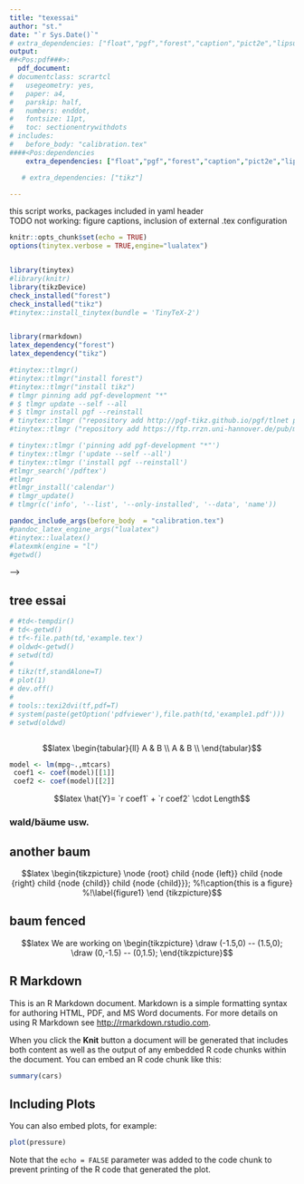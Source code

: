 ```yaml
---
title: "texessai"
author: "st."
date: "`r Sys.Date()`"
# extra_dependencies: ["float","pgf","forest","caption","pict2e","lipsum","amsthm","tikz"]
output: 
##<Pos:pdf###>:
  pdf_document:   
# documentclass: scrartcl
#   usegeometry: yes,
#   paper: a4,
#   parskip: half,
#   numbers: enddot,
#   fontsize: 11pt,
#   toc: sectionentrywithdots
# includes: 
#   before_body: "calibration.tex"
####<Pos:dependencies    
    extra_dependencies: ["float","pgf","forest","caption","pict2e","lipsum","amsthm","tikz"]

   # extra_dependencies: ["tikz"]

---
```

this script works, packages included in yaml header  
TODO not working: figure captions, inclusion of external .tex configuration
```r
knitr::opts_chunk$set(echo = TRUE)
options(tinytex.verbose = TRUE,engine="lualatex")


library(tinytex)
#library(knitr)
library(tikzDevice)
check_installed("forest")
check_installed("tikz")
#tinytex::install_tinytex(bundle = 'TinyTeX-2')


library(rmarkdown)
latex_dependency("forest")
latex_dependency("tikz")

#tinytex::tlmgr()
#tinytex::tlmgr("install forest")
#tinytex::tlmgr("install tikz")
# tlmgr pinning add pgf-development "*"
# $ tlmgr update --self --all
# $ tlmgr install pgf --reinstall
# tinytex::tlmgr ("repository add http://pgf-tikz.github.io/pgf/tlnet pgf-development") #>>>> NOT WORKING THEN, choose below!!!<<
#tinytex::tlmgr ("repository add https://ftp.rrzn.uni-hannover.de/pub/mirror/tex-archive/systems/texlive/tlnet")

# tinytex::tlmgr ('pinning add pgf-development "*"')
# tinytex::tlmgr ('update --self --all')
# tinytex::tlmgr ('install pgf --reinstall')
#tlmgr_search('/pdftex')
#tlmgr
#tlmgr_install('calendar')
# tlmgr_update()
# tlmgr(c('info', '--list', '--only-installed', '--data', 'name'))

pandoc_include_args(before_body  = "calibration.tex")
#pandoc_latex_engine_args("lualatex")
#tinytex::lualatex()
#latexmk(engine = "l")
#getwd()

```

<!-- $$latex -->
<!-- \documentclass[paper=a4]{scrartcl} -->
<!-- \begin{document}$$ -->




<!-- \begin {document}[Unvollständiges Schema der Nominalphrase (NP)]\label{bsp:np} -->

<!-- <!-- %!forest-Baumdiagramm: Standard --> -->
<!-- \newcommand{\lingforest}[2]{% -->
<!-- 	\noindent\makebox[\textwidth]{ -->
<!-- 		\begin{forest} -->
<!-- 			where n children=0{tier=word}{}, -->
<!-- 			for tree={l=#1pt} -->
<!-- 			#2 -->
<!-- 	\end{forest}} -->
<!-- } -->
<!-- \end{document} -->


## tree essai

<!-- $$latex -->
<!-- \begin{tikzpicture} -->
<!-- \node {root}  -->
<!-- child {node {left}}  -->
<!-- child {node {right}  -->
<!-- child {node {child}}  -->
<!-- child {node {child}}}; -->
<!-- %!\caption{this is a figure} -->
<!-- %!\label{figure1} -->
<!--   \end{tikzpicture} -->
<!--   \caption{A picture} -->
<!--   \end{figure}$$   -->
  
<!-- \lingforest{30}{% -->
<!-- [NP, for tree={circle, draw} -->
<!-- 	[Art|Pro, dashed] -->
<!-- 	[AP, dashed, double] -->
<!-- 	[N] -->
<!-- ] -->
<!-- } -->

```r
# #td<-tempdir()
# td<-getwd()
# tf<-file.path(td,'example.tex')
# oldwd<-getwd()
# setwd(td)
# 
# tikz(tf,standAlone=T)
# plot(1)
# dev.off()
# 
# tools::texi2dvi(tf,pdf=T)
# system(paste(getOption('pdfviewer'),file.path(td,'example1.pdf')))
# setwd(oldwd)



```


$$latex
\begin{tabular}{ll}
A & B \\
A & B \\
\end{tabular}$$

```r


model <- lm(mpg~.,mtcars)
 coef1 <- coef(model)[[1]]
 coef2 <- coef(model)[[2]]
```

$$latex \hat{Y}= `r coef1` + `r coef2` \cdot Length$$
```{=latex}  

%-Theoreme-%

\theoremstyle{definition}
\newtheorem{D}{Definition}
\newtheorem{B}{Beispiel}
\newtheorem{Satz}{Satz}
\newtheorem{N}{Notation}

%!Theoremstil definition mit Zeilenumbruch
\newtheoremstyle{break}
{\topsep}%
{\topsep}%
{\normalfont}%
{}%
{\bfseries}%
{.}%
{\newline}
{}%

\theoremstyle{break}
\newtheorem{R}{Regularität}
\newtheorem{Bsp.}[B]{Beispiel}
\newtheorem{Sch}{Schema}

%!forest-Baumdiagramm: Pittner-Notation
\newcommand{\lingforestpittner}[3]{%
	\noindent\makebox[\textwidth]{
		\begin{forest}
			where n children=0{tier=word}{},
			for tree={l=#1pt}
			[]
	\end{forest}}
}

%-Klammer-Notation (Pittner)-%

%!Klammern
\newcommand{\klammer}[2]{[#1]\textsubscript{\textbf{#2}}}
\newcommand{\Klammer}[2]{$\biggl[$#1$\biggr]$\textsubscript{\textbf{#2}}}
\newcommand{\KKlammer}[2]{$\Biggl[$#1$\biggr]$\textsubscript{\textbf{#2}}}
\newcommand{\pos}[1]{\textsubscript{\textbf{#1}}}

%!Grüne Klammern
\newcommand{\greenklammer}[2]{\textcolor{dartmouthgreen}{[}#1\textcolor{dartmouthgreen}{]}\textsubscript{\textbf{#2}}}
\newcommand{\greenKlammer}[2]{$\color{dartmouthgreen}\biggl[$#1$\color{dartmouthgreen}\biggr]$\textsubscript{\textbf{#2}}}
\newcommand{\greenKKlammer}[2]{$\color{dartmouthgreen}\Biggl[$#1$\color{dartmouthgreen}\Biggr]$\textsubscript{\textbf{#2}}}
%\newcommand{\greenpos}[1]{\textsubscript{\textbf{\textcolor{dartmouthgreen}{#1}}}}
\newcommand{\green}[1]{\textcolor{dartmouthgreen}{#1}}

%!Klammern: Übungen
\newcommand{\exklammer}[1]{[#1]\textsubscript{\subleer}}
\newcommand{\exKlammer}[1]{$\biggl[$#1$\biggr]$\textsubscript{\subleer}}
\newcommand{\exKKlammer}[1]{$\Biggl[$#1$\biggr]$\textsubscript{\subleer}}

%!Leerstelle im Subskript
\newcommand{\subleer}{\textsubscript{\textlarger[4]{\_}}}

%-Skripte-%

%!Oberskript
\newcommand{\oberskript}[2]{[$\overset{\textbf{#2}}{\text{#1}}$]}

%!Unterskript
\newcommand{\unterskript}[2]{$\underset{\textbf{#2}}{\text{\ul{#1}}}$}


%-Baumdiagramm-Notation-%

%!forest-Baumdiagramm: Standard
%!forest-Baumdiagramm: Standard
\newcommand{\lingforest}[2]{%
	\noindent\makebox[\textwidth]{
		\begin{forest}
			where n children=0{tier=word}{},
			for tree={l=#1pt}
			#2
	\end{forest}
	}
}

\begin{figure}[h]\label{figure01} 
\lingforest{30}{%
[PP, dashed
	[AdvP|NP|, dashed
		[links, no edge, tier=3]
	]
	[\textbf{P},dashed,tier=1
		[auf, no edge, tier=2
			[neben, no edge, tier=3,
				[ins, no edge, tier=4]
			]
		]
	]
	[NP, dashed,tier=1
		[der Einfahrt, no edge, tier=2
			[der Einfahrt, no edge, tier=3
				[Gebäude, no edge, tier=4]
			]
		]
	]
]
}
%\end{figure}
%\end{forest}
\caption{fenced forest}
\end{figure}



```

```{=latex}
%try if command declaration of above block can be used within this block


\vbox{%
\begin{Sch}[Präpositionalphrase (PP)]
\lingforest{30}{%
[PP, circle, draw
	[AdvP|NP|\\$\ldots$, circle, draw, dashed
		[links, no edge, tier=3]
	]
	[\textbf{P}, circle, draw, tier=1
		[auf, no edge, tier=2
			[neben, no edge, tier=3,
				[ins, no edge, tier=4]
			]
		]
	]
	[NP, circle, draw, tier=1
		[der Einfahrt, no edge, tier=2
			[der Einfahrt, no edge, tier=3
				[Gebäude, no edge, tier=4]
			]
		]
	]
]
}
%\caption{with declared captions}

\end{Sch}
}


```

```{=latex}

\begin{figure}[h]\label{figure01} 
\centering
\begin{forest}
[PP, dashed, tier=1
	[AdvP|NP, dashed,tier=2[
	links, dashed, tier=3]]
	[PP, dashed, tier=2
	[neben, dashed, tier=3]]
	[NP, dashed,tier=2
	[der Einfahrt, dashed, tier=3]]
]
%\end{figure}
\end{forest}
\caption{fenced forest}
\end{figure}


```


<!-- oben funktioniert, unten findet nicht das environment "Bsp", ich nehme an, das liegt an deklarationsconventionen pdf-text vs. luatex-->
<!-- $$latex -->
<!-- \section{Notation der Phrasenschemata}\label{sec:notation} -->

<!-- Die folgenden Phrasenschemata werden mithilfe von Baumdiagrammen ausgedrückt, wobei diese aus a) Kreisen und b) Kürzeln bestehen: -->

<!-- \begin{Bsp}[Unvollständiges Schema der Nominalphrase (NP)]\label{bsp:np} -->
<!-- \lingforest{30}{% -->
<!-- [NP, for tree={circle, draw} -->
<!-- 	[Art|Pro, dashed] -->
<!-- 	[AP, dashed, double] -->
<!-- 	[N] -->
<!-- ] -->
<!-- }; -->
<!-- \end{Bsp}$$ -->

### wald/bäume usw.

<!-- $$latex -->
<!-- \begin{figure} -->
<!-- \centering -->
<!-- \begin{picture}(90,90) -->
<!-- \begin{forest} -->
<!-- [AdvP, circle, draw -->
<!-- 	[Ptkl|AdvP|\\$\ldots$, circle, draw, dashed, tier=1 -->
<!-- 		[auch, no edge, tier=3] -->
<!-- 	] -->
<!-- 	[\textbf{Adv}, circle, draw, tier=1 -->
<!-- 		[gestern, no edge, tier=2 -->
<!-- 			[gestern, no edge, tier=3] -->
<!-- 		] -->
<!-- 	] -->
<!-- ] -->
<!-- \end{forest} -->
<!-- \end{picture} -->
<!-- \caption{A picture} -->
<!-- \label{figure} -->
<!-- \end{figure}$$ -->

<!-- $$latex -->
<!-- \lipsum[1] -->
<!--   \begin{figure}[ht] -->
<!--   \centering -->
<!--   \begin{minipage}{1.3in} -->
<!--   \begin{picture}(185,90) -->
<!--   \put(0,0){\framebox(30,30)} -->
<!--   \put(30,0){\framebox(30,30)} -->
<!--   \put(60,0){\framebox(30,30)} -->
<!--   \put(0,30){\framebox(30,30)} -->
<!--   \put(30,30){\framebox(30,30)} -->
<!--   \put(60,30){\framebox(30,30){\Large{\#}}} -->
<!--     \put(0,60){\framebox(30,30){\Large{\#}}} -->
<!--       \put(30,60){\framebox(30,30){\Large{\#}}} -->
<!--         \put(60,60){\framebox(30,30){\Large{\#}}} -->
<!--           \put(15,45){\vector(1,0){30}} -->
<!--           \end{picture} -->
<!--           \end{minipage} -->
<!--           \caption{Here is my caption.} -->
<!--           \end{figure} -->
<!--           \lipsum[2]$$   -->

## another baum

$$latex  
\begin{tikzpicture}
\node {root} 
child {node {left}} 
child {node {right} 
child {node {child}} 
child {node {child}}};
%!\caption{this is a figure}
%!\label{figure1}
\end {tikzpicture}$$

## baum fenced
```{=latex}
\begin{figure}[h]\label{figure1}
\centering

\begin{tikzpicture}
\node {root} 
child {node {left}} 
child {node {right} 
child {node {child}} 
child {node {child}}};
%!\caption{this is a figure}
%!\label{figure1}
  \end{tikzpicture}
  \caption{A picture}
  \end{figure}
```

<!-- NOPE-->
<!-- $$latex   -->
<!-- \tikz \calendar [dates =2000-01-01 to 2000-01-31 , week list , 2 month label above centered , 3 month text = \textcolor {red}{\%mt} \%y-];$$ -->

<!-- $$latex   -->
<!-- \section{Liste der im Seminar relevanten bzw. besprochenen Phrasenschemata}\label{sec:liste_phrasenschemata} -->

<!-- Im Folgenden werden die im Seminar genutzten Phrasenschemata aufgelistet. Sie sind absichtlich z.T. unvollständig, um ihre Einfachheit zu garantieren. So markieren im Folgenden die drei Punkte `$\ldots$', dass weitere Kürzel im Kreis stehen könnten. Dies betrifft Phrasen, die weniger häufig bzw. prominent an den entsprechenden Stellen auftreten. Die Köpfe von Phrasen sind fett hervorgehoben. -->

<!-- $$latex -->
<!-- \begin{figure} -->
<!-- \lingforest{30}{% -->
<!-- [NP, circle, draw -->
<!-- 	[D|Pro, circle, draw, dashed, tier=1 -->
<!-- 		[Die, no edge, tier=3 -->
<!-- 			[Mein, no edge, tier=4 -->
<!-- 				%[Meine, no edge, tier=5] -->
<!-- 			] -->
<!-- 		] -->
<!-- 	] -->
<!-- 	[AP, circle, draw, dashed, double, tier=1 -->
<!-- 		[alter{,} betrunkener, no edge, tier=4 -->
<!-- 			[Betrunkene, no edge, tier=5] -->
<!-- 		] -->
<!-- 	] -->
<!-- 	[\textbf{N}, circle, draw, tier=1 -->
<!-- 		[Mönche, no edge, tier=2 -->
<!-- 			[Mönche, no edge, tier=3 -->
<!-- 				[Mönch, no edge, tier=4 -->
<!-- 					[Mönche, no edge , tier=5] -->
<!-- 				] -->
<!-- 			] -->
<!-- 		] -->
<!-- 	] -->
<!-- 	[NP\textsubscript{Gen}|PP|\\$\ldots$, circle, draw, dashed, double, tier=1 -->
<!-- 		[des Klosters, no edge, tier=3 -->
<!-- 			[des Klosters mit Bart, no edge, tier=5] -->
<!-- 		] -->
<!-- 	] -->
<!-- ] -->
<!-- } -->
<!-- \end{figure}$$   -->


<!-- \vspace{0.5cm} -->

<!-- \vbox{% -->
<!-- \begin{Sch}[Adjektivphrase (AP)] -->
<!-- \lingforest{30}{% -->
<!-- [AP, circle, draw -->
<!-- 	[AdvP|PP|\\$\ldots$, circle, draw, dashed, double, tier=1 -->
<!-- 		[heute, no edge, tier=4, -->
<!-- 			[heute im Bett, no edge, tier=5] -->
<!-- 		] -->
<!-- 	] -->
<!-- 	[Ptkl|AdvP, circle, draw, dashed, tier=1 -->
<!-- 		[höchst, no edge, tier=3 -->
<!-- 			[höchst, no edge, tier=4] -->
<!-- 		] -->
<!-- 	] -->
<!-- 	[\textbf{A}, circle, draw, tier=1 -->
<!-- 		[betrunkene, no edge, tier=2 -->
<!-- 			[betrunkene, no edge ,tier=3 -->
<!-- 				[betrunkene, no edge, tier=4] -->
<!-- 					[liegende, no edge, tier=5] -->
<!-- 			] -->
<!-- 		] -->
<!-- 	] -->
<!-- ] -->
<!-- } -->
<!-- \end{Sch} -->
<!-- } -->

<!-- \vspace{0.5cm} -->

<!-- \vbox{% -->
<!-- \begin{Sch}[Nominalphrase (NP) mit pronominalem Kopf] -->
<!-- \lingforest{30}{% -->
<!-- [NP, circle, draw -->
<!-- 	[\textbf{Pro}, circle, draw, tier=1 -->
<!-- 		[Sie, no edge, tier=2 -->
<!-- 			[Meins, no edge, tier=3 -->
<!-- 				[Dieses, no edge, tier=4 -->
<!-- 					[Das, no edge, tier=5] -->
<!-- 				] -->
<!-- 			] -->
<!-- 		] -->
<!-- 	] -->
<!-- ] -->
<!-- } -->
<!-- \end{Sch} -->
<!-- } -->

<!-- \vspace{0.5cm} -->

<!-- \vbox{% -->
<!-- \begin{Sch}[Präpositionalphrase (PP)] -->
<!-- \lingforest{30}{% -->
<!-- [PP, circle, draw -->
<!-- 	[AdvP|NP|\\$\ldots$, circle, draw, dashed -->
<!-- 		[links, no edge, tier=3] -->
<!-- 	] -->
<!-- 	[\textbf{P}, circle, draw, tier=1 -->
<!-- 		[auf, no edge, tier=2 -->
<!-- 			[neben, no edge, tier=3, -->
<!-- 				[ins, no edge, tier=4] -->
<!-- 			] -->
<!-- 		] -->
<!-- 	] -->
<!-- 	[NP, circle, draw, tier=1 -->
<!-- 		[der Einfahrt, no edge, tier=2 -->
<!-- 			[der Einfahrt, no edge, tier=3 -->
<!-- 				[Gebäude, no edge, tier=4] -->
<!-- 			] -->
<!-- 		] -->
<!-- 	] -->
<!-- ] -->
<!-- } -->
<!-- \end{Sch} -->
<!-- } -->

<!-- \vspace{0.5cm} -->

<!-- \vbox{% -->
<!-- \begin{Sch}[Adverbphrase (AdvP)] -->
<!-- \lingforest{30}{% -->
<!-- [AdvP, circle, draw -->
<!-- 	[Ptkl|AdvP|\\$\ldots$, circle, draw, dashed, tier=1 -->
<!-- 		[auch, no edge, tier=3] -->
<!-- 	] -->
<!-- 	[\textbf{Adv}, circle, draw, tier=1 -->
<!-- 		[gestern, no edge, tier=2 -->
<!-- 			[gestern, no edge, tier=3] -->
<!-- 		] -->
<!-- 	] -->
<!-- ] -->
<!-- } -->
<!-- \end{Sch} -->
<!-- }$$ -->


$$latex  
We are working on
\begin{tikzpicture}
\draw (-1.5,0) -- (1.5,0);
\draw (0,-1.5) -- (0,1.5);
\end{tikzpicture}$$

## R Markdown

This is an R Markdown document. Markdown is a simple formatting syntax for authoring HTML, PDF, and MS Word documents. For more details on using R Markdown see <http://rmarkdown.rstudio.com>.

When you click the **Knit** button a document will be generated that includes both content as well as the output of any embedded R code chunks within the document. You can embed an R code chunk like this:

```r
summary(cars)
```

## Including Plots

You can also embed plots, for example:

```r
plot(pressure)
```


Note that the `echo = FALSE` parameter was added to the code chunk to prevent printing of the R code that generated the plot.

<!-- $$latex -->
<!-- \end{document}$$ -->